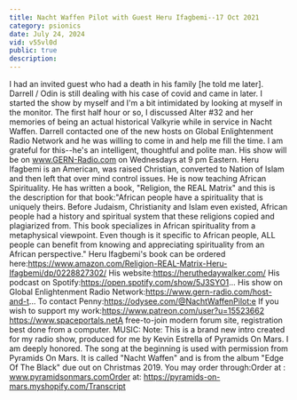 ```yaml
---
title: Nacht Waffen Pilot with Guest Heru Ifagbemi--17 Oct 2021
category: psionics
date: July 24, 2024
vid: v55vl0d
public: true
description:
---
```

I had an invited guest who had a death in his family [he told me later]. Darrell / Odin is still dealing with his case of covid and came in later. I started the show by myself and I'm a bit intimidated by looking at myself in the monitor.
The first half hour or so, I discussed Alter #32 and her memories of being an actual historical Valkyrie while in service in Nacht Waffen.
Darrell contacted one of the new hosts on Global Enlightenment Radio Network and he was willing to come in and help me fill the time. I am grateful for this--he's an intelligent, thoughtful and polite man. His show will be on www.GERN-Radio.com on Wednesdays at 9 pm Eastern.
Heru Ifagbemi is an American, was raised Christian, converted to Nation of Islam and then left that over mind control issues. He is now teaching African Spirituality.
He has written a book, "Religion, the REAL Matrix" and this is the description for that book:"African people have a spirituality that is uniquely theirs. Before Judaism, Christianity and Islam even existed, African people had a history and spiritual system that these religions copied and plagiarized from. This book specializes in African spirituality from a metaphysical viewpoint. Even though is it specific to African people, ALL people can benefit from knowing and appreciating spirituality from an African perspective."
Heru Ifagbemi's book can be ordered here:https://www.amazon.com/Religion-REAL-Matrix-Heru-Ifagbemi/dp/0228827302/
His website:https://heruthedaywalker.com/
His podcast on Spotify:https://open.spotify.com/show/5J3SYO1...
His show on Global Enlightenment Radio Network:https://www.gern-radio.com/host-and-t...
To contact Penny:https://odysee.com/@NachtWaffenPilot:e
If you wish to support my work:https://www.patreon.com/user?u=15523662
https://www.spaceportals.net​​​​​A free-to-join modern forum site, registration best done from a computer.
MUSIC:
Note: This is a brand new intro created for my radio show, produced for me by Kevin Estrella of Pyramids On Mars. I am deeply honored.
The song at the beginning is used with permission from Pyramids On Mars.
It is called "Nacht Waffen" and is from the album "Edge Of The Black" due out on Christmas 2019.
You may order through:Order at : www.pyramidsonmars.comOrder at: https://pyramids-on-mars.myshopify.com/Transcript
